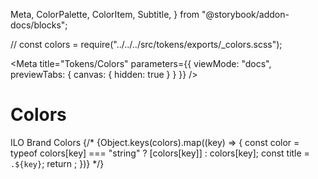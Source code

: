   Meta,
  ColorPalette,
  ColorItem,
  Subtitle,
} from "@storybook/addon-docs/blocks";

// const colors = require("../../../src/tokens/exports/\_colors.scss");

<Meta
  title="Tokens/Colors"
  parameters={{ viewMode: "docs", previewTabs: { canvas: { hidden: true } } }}
/>

# Colors

<Subtitle>ILO Brand Colors</Subtitle>
<ColorPalette>
  {/* {Object.keys(colors).map((key) => {
    const color = typeof colors[key] === "string" ? [colors[key]] : colors[key];
    const title = `.${key}`;
    return <ColorItem key={key} title={title} colors={color} />;
  })} */}
</ColorPalette>
